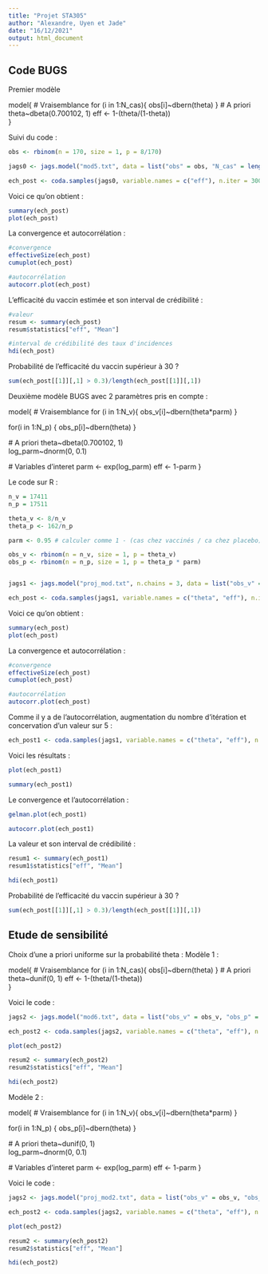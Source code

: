 ```yaml
---
title: "Projet STA305"
author: "Alexandre, Uyen et Jade"
date: "16/12/2021"
output: html_document
---
```


## Code BUGS

Premier modèle

model{
  # Vraisemblance
  for (i in 1:N_cas){ 
    obs[i]~dbern(theta)
  }
  # A priori
  theta~dbeta(0.700102, 1)
  eff <- 1-(theta/(1-theta))  
}

Suivi du code : 

```r
obs <- rbinom(n = 170, size = 1, p = 8/170)

jags0 <- jags.model("mod5.txt", data = list("obs" = obs, "N_cas" = length(obs)))

ech_post <- coda.samples(jags0, variable.names = c("eff"), n.iter = 3000)
```


Voici ce qu'on obtient :

```r
summary(ech_post)
plot(ech_post)
```


La convergence et autocorrélation :

```r
#convergence
effectiveSize(ech_post)
cumuplot(ech_post)

#autocorrélation
autocorr.plot(ech_post)
```


L'efficacité du vaccin estimée et son interval de crédibilité :

```r
#valeur
resum <- summary(ech_post)
resum$statistics["eff", "Mean"]

#interval de crédibilité des taux d'incidences
hdi(ech_post)
```


Probabilité de l'efficacité du vaccin supérieur à 30 ?

```r
sum(ech_post[[1]][,1] > 0.3)/length(ech_post[[1]][,1])
```


Deuxième modèle BUGS avec 2 paramètres pris en compte :

model{
  # Vraisemblance
  for (i in 1:N_v){
  obs_v[i]~dbern(theta*parm)
  }

  for(i in 1:N_p) {
  obs_p[i]~dbern(theta)
  }

  # A priori
  theta~dbeta(0.700102, 1)   
  log_parm~dnorm(0, 0.1)
  
  # Variables d'interet
  parm <- exp(log_parm)
  eff <- 1-parm
}


Le code sur R :

```r
n_v = 17411
n_p = 17511

theta_v <- 8/n_v
theta_p <- 162/n_p

parm <- 0.95 # calculer comme 1 - (cas chez vaccinés / ca chez placebo)

obs_v <- rbinom(n = n_v, size = 1, p = theta_v)
obs_p <- rbinom(n = n_p, size = 1, p = theta_p * parm)


jags1 <- jags.model("proj_mod.txt", n.chains = 3, data = list("obs_v" = obs_v, "obs_p" = obs_p, "N_v" = length(obs_v), "N_p" = length(obs_p)))

ech_post <- coda.samples(jags1, variable.names = c("theta", "eff"), n.iter = 3000)
```


Voici ce qu'on obtient :

```r
summary(ech_post)
plot(ech_post)
```


La convergence et autocorrélation :

```r
#convergence
effectiveSize(ech_post)
cumuplot(ech_post)

#autocorrélation
autocorr.plot(ech_post)
```


Comme il y a de l'autocorrélation, augmentation du nombre d'itération et concervation d'un valeur sur 5 :
```r
ech_post1 <- coda.samples(jags1, variable.names = c("theta", "eff"), n.iter = 10000, thin = 5)
```

Voici les résultats : 
```r
plot(ech_post1)

summary(ech_post1)
```


Le convergence et l'autocorrélation :

```r
gelman.plot(ech_post1)

autocorr.plot(ech_post1)
```


La valeur et son interval de crédibilité :

```r
resum1 <- summary(ech_post1)
resum1$statistics["eff", "Mean"]

hdi(ech_post1)
```

Probabilité de l'efficacité du vaccin supérieur à 30 ?

```r
sum(ech_post[[1]][,1] > 0.3)/length(ech_post[[1]][,1])
```




## Etude de sensibilité 

Choix d'une a priori uniforme sur la probabilité theta :
Modèle 1 :


model{
  # Vraisemblance
  for (i in 1:N_cas){ 
    obs[i]~dbern(theta)
  }
  # A priori
  theta~dunif(0, 1)
  eff <- 1-(theta/(1-theta))  
}

Voici le code :

```r
jags2 <- jags.model("mod6.txt", data = list("obs_v" = obs_v, "obs_p" = obs_p, "N_v" = length(obs_v), "N_p" = length(obs_p)))

ech_post2 <- coda.samples(jags2, variable.names = c("theta", "eff"), n.iter = 2000)

plot(ech_post2)

resum2 <- summary(ech_post2)
resum2$statistics["eff", "Mean"]

hdi(ech_post2)
```


Modèle 2 :

model{
  # Vraisemblance
  for (i in 1:N_v){
  obs_v[i]~dbern(theta*parm)
  }

  for(i in 1:N_p) {
  obs_p[i]~dbern(theta)
  }

  # A priori
  theta~dunif(0, 1)   
  log_parm~dnorm(0, 0.1)
  
  # Variables d'interet
  parm <- exp(log_parm)
  eff <- 1-parm
}

Voici le code :

```r
jags2 <- jags.model("proj_mod2.txt", data = list("obs_v" = obs_v, "obs_p" = obs_p, "N_v" = length(obs_v), "N_p" = length(obs_p)))

ech_post2 <- coda.samples(jags2, variable.names = c("theta", "eff"), n.iter = 2000)

plot(ech_post2)

resum2 <- summary(ech_post2)
resum2$statistics["eff", "Mean"]

hdi(ech_post2)
```





